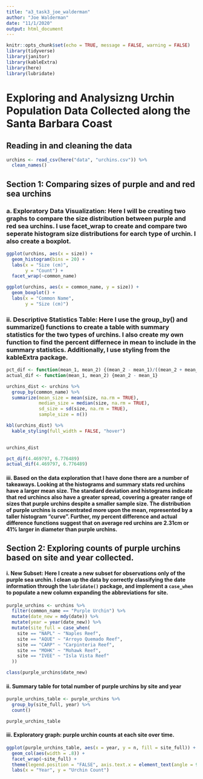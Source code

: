 ```yaml
---
title: "a3_task3_joe_walderman"
author: "Joe Walderman"
date: "11/1/2020"
output: html_document
---
```


```r
knitr::opts_chunk$set(echo = TRUE, message = FALSE, warning = FALSE)
library(tidyverse)
library(janitor)
library(kableExtra)
library(here)
library(lubridate)
```
# Exploring and Analysizng Urchin Population Data Collected along the Santa Barbara Coast

## Reading in and cleaning the data

```r
urchins <- read_csv(here("data", "urchins.csv")) %>% 
  clean_names()
```

## Section 1: Comparing sizes of purple and and red sea urchins

### a. Exploratory Data Visualization: Here I will be creating two graphs to compare the size distribution between purple and red sea urchins. I use facet_wrap to create and compare two seperate histogram size distributions for earch type of urchin. I also create a boxplot.

```r
ggplot(urchins, aes(x = size)) +
  geom_histogram(bins = 20) +
  labs(x = "Size (cm)",
       y = "Count") +
  facet_wrap(~common_name)

ggplot(urchins, aes(x = common_name, y = size)) +
  geom_boxplot() +
  labs(x = "Common Name",
       y = "Size (cm)")
```

### ii. Descriptive Statistics Table: Here I use the group_by() and summarize() functions to create a table with summary statistics for the two types of urchins. I also create my own function to find the percent differnece in mean to include in the summary statistics. Additionally, I use styling from the kableExtra package. 

```r
pct_dif <- function(mean_1, mean_2) {(mean_2 - mean_1)/((mean_2 + mean_1)/2)}
actual_dif <- function(mean_1, mean_2) {mean_2 - mean_1}

urchins_dist <- urchins %>% 
  group_by(common_name) %>% 
  summarize(mean_size = mean(size, na.rm = TRUE),
            median_size = median(size, na.rm = TRUE),
            sd_size = sd(size, na.rm = TRUE),
            sample_size = n())

kbl(urchins_dist) %>% 
  kable_styling(full_width = FALSE, "hover")
          

urchins_dist
```

```r
pct_dif(4.469797, 6.776489)
actual_dif(4.469797, 6.776489)
```


#### iii. Based on the data exploration that I have done there are a number of takeaways. Looking at the histograms and summary stats red urchins have a larger mean size. The standard deviation and histograms indicate that red urchincs also have a greater spread, covering a greater range of sizes that purple urchins despite a smaller sample size. The distribution of purple urchins is concentrated more upon the mean, represented by a taller histogram "curve". Further, my percent difference and actual difference functions suggest that on average red urchins are 2.31cm or 41% larger in diameter than purple urchins.


## Section 2: Exploring counts of purple urchins based on site and year collected.

#### i. New Subset: Here I create a new subset for observations only of the purple sea urchin. I clean up the data by correctly classifying the date information through the `lubridate()` package, and implement a `case_when` to populate a new column expanding the abbreviations for site.



```r
purple_urchins <- urchins %>% 
  filter(common_name == "Purple Urchin") %>% 
  mutate(date_new = mdy(date)) %>% 
  mutate(year = year(date_new)) %>% 
  mutate(site_full = case_when(
    site == "NAPL" ~ "Naples Reef",
    site == "AQUE" ~ "Arroyo Quemado Reef",
    site == "CARP" ~ "Carpinteria Reef",
    site == "MOHK" ~ "Mohawk Reef",
    site == "IVEE" ~ "Isla Vista Reef"
  ))

class(purple_urchins$date_new)
```

#### ii. Summary table for total number of purple urchins by site and year

```r
purple_urchins_table <- purple_urchins %>%
  group_by(site_full, year) %>%
  count()

purple_urchins_table
```

#### iii. Exploratory graph: purple urchin counts at each site over time.

```r
ggplot(purple_urchins_table, aes(x = year, y = n, fill = site_full)) +
  geom_col(aes(width = .8)) +
  facet_wrap(~site_full) +
  theme(legend.position = "FALSE", axis.text.x = element_text(angle = 90)) +
  labs(x = "Year", y = "Urchin Count")
```

